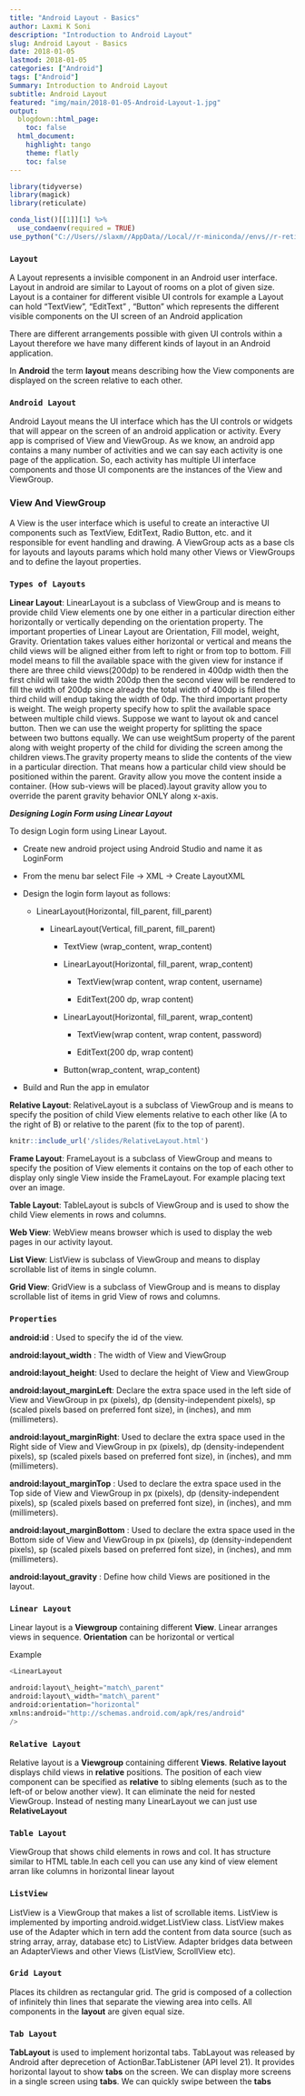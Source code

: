 ```yaml
---
title: "Android Layout - Basics"
author: Laxmi K Soni 
description: "Introduction to Android Layout"
slug: Android Layout - Basics
date: 2018-01-05
lastmod: 2018-01-05
categories: ["Android"]
tags: ["Android"]
Summary: Introduction to Android Layout
subtitle: Android Layout
featured: "img/main/2018-01-05-Android-Layout-1.jpg"
output:
  blogdown::html_page:
    toc: false
  html_document:
    highlight: tango
    theme: flatly
    toc: false
---
```


```r
library(tidyverse)
library(magick)
library(reticulate)

conda_list()[[1]][1] %>% 
  use_condaenv(required = TRUE)
use_python("C://Users//slaxm//AppData//Local//r-miniconda//envs//r-reticulate//python.exe")

```




### `Layout`

A Layout represents a invisible component in an Android user interface. Layout in android are similar to Layout of rooms on a plot of given
size.  Layout is a container for different visible UI controls for example a Layout can hold “TextView”, “EditText” , “Button” which represents
the different visible components on the UI screen of an Android application


There are different arrangements possible with given UI controls within a Layout therefore we have many different kinds of layout in an Android application.


In **Android** the term **layout** means describing how the View  components are displayed on the screen relative to each other. 

### `Android Layout`

Android Layout means the UI interface which has the UI controls or widgets that will appear on the screen of an android
application or activity. Every app is comprised of View and ViewGroup. As we know, an android app contains a many number of activities and we can say each activity is one page of the application. So, each activity has multiple UI interface components and those
UI components are the instances of the View and ViewGroup.


### View And ViewGroup

A View is the user interface which is useful to create an interactive UI components such as TextView, EditText, Radio Button, etc. and it responsible for event handling and drawing. A ViewGroup acts as a base cls for layouts and layouts params which hold many other Views or ViewGroups and to define the layout properties.


### `Types of Layouts`

**Linear Layout**: LinearLayout is a subclass of ViewGroup and is means to provide child View elements one by one either in a particular direction either horizontally or vertically depending on the orientation property. The important properties of Linear Layout are Orientation, Fill model, weight,
Gravity. Orientation takes values either horizontal or vertical and means the child views will be aligned either from left to right or from top to bottom. Fill model means to fill the available space with the given view for instance if there are three child views(200dp) to be rendered in 400dp width then the first child will take the width 200dp then the second view will be rendered to fill the width of 200dp since already the total width 
of 400dp is filled the third child will endup taking the width of 0dp. The third important property is weight. The weigh property specify how to split the available space between multiple child views. Suppose we want to layout ok and cancel button. Then we can use the weight property for splitting the space between two buttons equally. We can use weightSum property of the parent along with weight property of the child for dividing the screen among the children views.The gravity property means to slide the contents of the view in a particular direction. That means how a particular child view should be positioned within the parent. Gravity allow you move the content inside a container. (How sub-views will be placed).layout gravity allow you to override the parent gravity behavior ONLY along x-axis.


***Designing Login Form using Linear Layout***

To design Login form using Linear Layout.

- Create new android project using Android Studio and name it as LoginForm

- From the menu bar select File -> XML -> Create LayoutXML

- Design the login form layout as follows:

  - LinearLayout(Horizontal, fill_parent, fill_parent)
    
      - LinearLayout(Vertical, fill_parent, fill_parent)
      
        - TextView (wrap_content, wrap_content)
        
        - LinearLayout(Horizontal, fill_parent, wrap_content)
          
          - TextView(wrap content, wrap content, username)  
          
          - EditText(200 dp, wrap content)
          
        - LinearLayout(Horizontal, fill_parent, wrap_content)
          
          - TextView(wrap content, wrap content, password)  
          
          - EditText(200 dp, wrap content)          
        
        - Button(wrap_content, wrap_content)  

- Build and Run the app in emulator        



**Relative Layout**: RelativeLayout is a subclass of ViewGroup and is means to specify the position of child View elements relative to each other like (A to the right of B) or relative to the parent (fix to the top of parent).



```r
knitr::include_url('/slides/RelativeLayout.html')
```


**Frame Layout**: FrameLayout is a subclass of ViewGroup and means to specify the position of View elements it contains on the top of each other to display only single View inside the FrameLayout. For example placing text over an image.

**Table Layout**: TableLayout is subcls of ViewGroup and is used to show the child View elements in rows and columns.

**Web View**: WebView means browser which is used to display the web pages in our activity layout.

**List View**: ListView is subclass of ViewGroup and means to display scrollable list of items in single column.

**Grid View**: GridView is a subclass of ViewGroup and is means to display scrollable list of items in grid View of rows and columns.


### `Properties`

**android:id** : Used to specify the id of the view.

**android:layout\_width** : The width of View and ViewGroup

**android:layout\_height**:  Used to declare the height of View and ViewGroup


**android:layout\_marginLeft**: Declare the extra space used in the left side of View and ViewGroup in px (pixels), dp (density-independent pixels), sp (scaled pixels based on preferred font size), in (inches), and mm (millimeters).

**android:layout\_marginRight**: Used to declare the extra space used in the Right side of View and ViewGroup in px (pixels), dp (density-independent pixels), sp (scaled pixels based on preferred font size), in (inches), and mm (millimeters).

**android:layout\_marginTop** : Used to declare the extra space used in the Top side of View and ViewGroup in px (pixels), dp (density-independent pixels), sp (scaled pixels based on preferred font size), in (inches), and mm (millimeters).

**android:layout\_marginBottom** : Used to declare the extra space used in the Bottom side of View and ViewGroup in px (pixels), dp (density-independent pixels), sp (scaled pixels based on preferred font size), in (inches), and mm (millimeters).

**android:layout\_gravity** : Define how child Views are positioned in the layout.



### `Linear Layout`

Linear layout is a **Viewgroup** containing different **View**. Linear arranges views in sequence. **Orientation** can be horizontal or vertical

Example

```python
<LinearLayout

android:layout\_height="match\_parent"
android:layout\_width="match\_parent"
android:orientation="horizontal"
xmlns:android="http://schemas.android.com/apk/res/android" 
/>

```



### `Relative Layout`

Relative layout is a **Viewgroup** containing different **Views**.  **Relative layout** displays child views in **relative** positions. The position of each view component can be specified as **relative** to siblng elements (such as to the left-of or below another view). It can eliminate the neid for nested ViewGroup. Instead of nesting many LinearLayout we can just use **RelativeLayout**




### `Table Layout`

ViewGroup that shows child elements in rows and col. It has structure similar to HTML table.In each cell you can use any kind of view element arran
like columns in horizontal linear layout

### `ListView`

ListView is a ViewGroup that makes a list of scrollable items. ListView is implemented by importing android.widget.ListView class. ListView makes use of the  Adapter which in tern add the content from data source (such as string array, array, database etc) to ListView. 
Adapter bridges data between an AdapterViews and other Views (ListView, ScrollView etc).


### `Grid Layout`

Places its children as rectangular grid. The grid is composed of a collection of infinitely thin lines that separate the viewing area into cells.
All components in the **layout** are given equal size. 



### `Tab Layout`

**TabLayout** is used to implement horizontal tabs. TabLayout was released by Android after deprecetion of ActionBar.TabListener (API level 21).
It provides horizontal layout to show **tabs** on the screen. We can display more screens in a single screen using **tabs**. We can quickly swipe between the **tabs**

